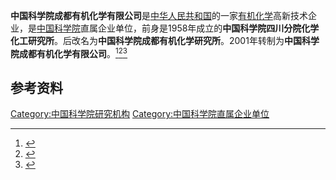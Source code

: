 '''中国科学院成都有机化学有限公司'''是[[中华人民共和国|中华人民共和国]]的一家[[有机化学|有机化学]]高新技术企业，是[[中国科学院|中国科学院]]直属企业单位，前身是1958年成立的'''中国科学院四川分院化学化工研究所'''。后改名为'''中国科学院成都有机化学研究所'''。2001年转制为'''中国科学院成都有机化学有限公司'''。<ref>{{Cite book|title=四川百科全书|author=《四川百科全书》编纂委员会编|publisher=四川辞书出版社|year=1997|isbn=|location=成都|pages=}}</ref><ref>{{Cite book|title=长江大辞典|author=王杰, 王保畬, 罗正齐主编|publisher=武汉出版社|year=1997|isbn=|location=武汉|pages=}}</ref><ref>{{Cite web|title=公司介绍|url=http://www.cioc.ac.cn/main.aspx?ClassID=19|accessdate=2021-07-26|work=中国科学院成都有机化学有限公司|archive-date=2021-07-26|archive-url=https://web.archive.org/web/20210726151011/http://www.cioc.ac.cn/main.aspx?ClassID=19|dead-url=no}}</ref>

== 参考资料 ==
{{reflist}}

[[Category:中国科学院研究机构|Category:中国科学院研究机构]]
[[Category:中国科学院直属企业单位|Category:中国科学院直属企业单位]]